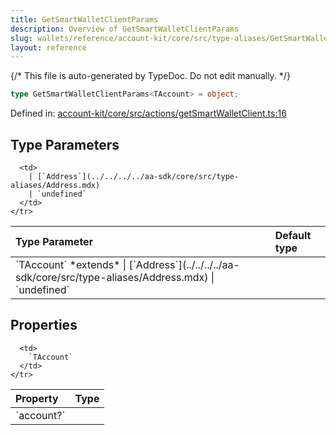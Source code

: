 ```yaml
---
title: GetSmartWalletClientParams
description: Overview of GetSmartWalletClientParams
slug: wallets/reference/account-kit/core/src/type-aliases/GetSmartWalletClientParams
layout: reference
---
```


{/* This file is auto-generated by TypeDoc. Do not edit manually. */}

```ts
type GetSmartWalletClientParams<TAccount> = object;
```

Defined in: [account-kit/core/src/actions/getSmartWalletClient.ts:16](https://github.com/alchemyplatform/aa-sdk/blob/9f926c402d1661309abbf8eae8431e52e8c5e53f/account-kit/core/src/actions/getSmartWalletClient.ts#L16)

## Type Parameters

<table>
  <thead>
    <tr>
      <th align="left">Type Parameter</th>
      <th align="left">Default type</th>
    </tr>
  </thead>

  <tbody>
    <tr>
      <td>
        `TAccount` *extends*
        | [`Address`](../../../../aa-sdk/core/src/type-aliases/Address.mdx)
        | `undefined`
      </td>

      <td>
        | [`Address`](../../../../aa-sdk/core/src/type-aliases/Address.mdx)
        | `undefined`
      </td>
    </tr>

  </tbody>
</table>

## Properties

<table>
  <thead>
    <tr>
      <th align="left">Property</th>
      <th align="left">Type</th>
    </tr>
  </thead>

  <tbody>
    <tr>
      <td>
        <a id="account" /> `account?`
      </td>

      <td>
        `TAccount`
      </td>
    </tr>

  </tbody>
</table>
